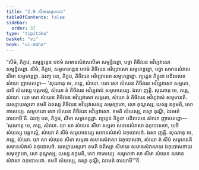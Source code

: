 ```yaml
---
title: "2.8 សីមាសមូហនន"
tableOfContents: false
sidebar:
  order: 37
type: "tipitaka"
basket: "vi"
book: "vi-maha"
---
```



<DynamicBreadcrumb />

<Division number="145" book="vi-maha">

<Paragraph number="613" book="vi-maha">
“សីមំ, ភិក្ខវេ, សម្មន្នន្តេន បឋមំ សមានសំវាសសីមា សម្មន្និតព្ពា, បច្ឆា តិចីវរេន អវិប្បវាសោ សម្មន្និតព្ពោ. សីមំ, ភិក្ខវេ, សមូហនន្តេន បឋមំ តិចីវរេន អវិប្បវាសោ សមូហន្តព្ពោ, បច្ឆា សមានសំវាសសីមា សមូហន្តព្ពា. ឯវញ្ច បន, ភិក្ខវេ, តិចីវរេន អវិប្បវាសោ សមូហន្តព្ពោ. ព្យត្តេន ភិក្ខុនា បដិពលេន សំឃោ ញាបេតព្ពោ—
</Paragraph>

<Paragraph number="614" book="vi-maha">
‘សុណាតុ មេ, ភន្តេ, សំឃោ. យោ សោ សំឃេន តិចីវរេន អវិប្បវាសោ សម្មតោ, យទិ សំឃស្ស បត្តកល្លំ, សំឃោ តំ តិចីវរេន អវិប្បវាសំ សមូហនេយ្យ. ឯសា ញត្តិ.
</Paragraph>

<Paragraph number="615" book="vi-maha">
សុណាតុ មេ, ភន្តេ, សំឃោ. យោ សោ សំឃេន តិចីវរេន អវិប្បវាសោ សម្មតោ, សំឃោ តំ តិចីវរេន អវិប្បវាសំ សមូហនតិ. យស្សាយស្មតោ ខមតិ ឯតស្ស តិចីវរេន អវិប្បវាសស្ស សមុគ្ឃាតោ, សោ តុណ្ហស្ស; យស្ស នក្ខមតិ, សោ ភាសេយ្យ. សមូហតោ សោ សំឃេន តិចីវរេន អវិប្បវាសោ. ខមតិ សំឃស្ស, តស្មា តុណ្ហី, ឯវមេតំ ធារយាមី’តិ.
</Paragraph>

<Paragraph number="616" book="vi-maha">
ឯវញ្ច បន, ភិក្ខវេ, សីមា សមូហន្តព្ពា. ព្យត្តេន ភិក្ខុនា បដិពលេន សំឃោ ញាបេតព្ពោ—
</Paragraph>

</Division>
<Division number="146" book="vi-maha">

<Paragraph number="617" book="vi-maha">
‘សុណាតុ មេ, ភន្តេ, សំឃោ. យា សា សំឃេន សីមា សម្មតា សមានសំវាសា ឯកុបោសថា, យទិ សំឃស្ស បត្តកល្លំ, សំឃោ តំ សីមំ សមូហនេយ្យ សមានសំវាសំ ឯកុបោសថំ. ឯសា ញត្តិ.
</Paragraph>

<Paragraph number="618" book="vi-maha">
សុណាតុ មេ, ភន្តេ, សំឃោ. យា សា សំឃេន សីមា សម្មតា សមានសំវាសា ឯកុបោសថា, សំឃោ តំ សីមំ សមូហនតិ សមានសំវាសំ ឯកុបោសថំ. យស្សាយស្មតោ ខមតិ ឯតិស្សា សីមាយ សមានសំវាសាយ ឯកុបោសថាយ សមុគ្ឃាតោ, សោ តុណ្ហស្ស; យស្ស នក្ខមតិ, សោ ភាសេយ្យ. សមូហតា សា សីមា សំឃេន សមានសំវាសា ឯកុបោសថា. ខមតិ សំឃស្ស, តស្មា តុណ្ហី, ឯវមេតំ ធារយាមី’”តិ.
</Paragraph>
</Division>